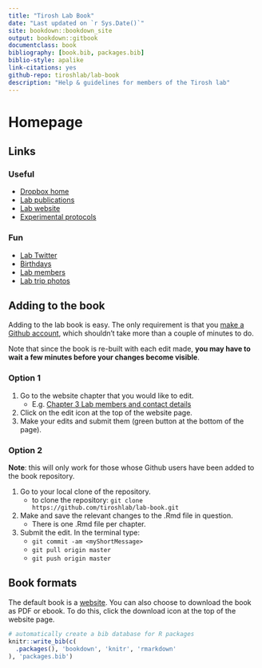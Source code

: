 ```yaml
--- 
title: "Tirosh Lab Book"
date: "Last updated on `r Sys.Date()`"
site: bookdown::bookdown_site
output: bookdown::gitbook
documentclass: book
bibliography: [book.bib, packages.bib]
biblio-style: apalike
link-citations: yes
github-repo: tiroshlab/lab-book
description: "Help & guidelines for members of the Tirosh lab"
---
```


# Homepage 

## Links

### Useful
- [Dropbox home](https://www.dropbox.com/home/Tirosh%20Lab)  
- [Lab publications](http://www.weizmann.ac.il/mcb/tirosh/publications-0)  
- [Lab website](http://www.weizmann.ac.il/mcb/tirosh/)  
- [Experimental protocols](https://www.dropbox.com/sh/javjoi26i5k5f6t/AADAX4RgSZUFuBwtS6TRE3wua?dl=0)  

### Fun
- [Lab Twitter](https://twitter.com/tiroshlab)  
- [Birthdays](https://www.dropbox.com/s/zwss5fg9rkoz7pp/lab%20bday%20list.xlsx?dl=0)  
- [Lab members](http://www.weizmann.ac.il/mcb/tirosh/group-members)  
- [Lab trip photos](http://www.weizmann.ac.il/mcb/tirosh/pictures)  

## Adding to the book
Adding to the lab book is easy. The only requirement is that you [make a Github account](https://github.com/join?source=header-home), which shouldn't take more than a couple of minutes to do.

Note that since the book is re-built with each edit made, **you may have to wait a few minutes before your changes become visible**.

### Option 1
1. Go to the website chapter that you would like to edit.
    + E.g. [Chapter 3 Lab members and contact details](https://tiroshlab.github.io/lab-book/contact.html)
2. Click on the edit icon at the top of the website page.
3. Make your edits and submit them (green button at the bottom of the page).

### Option 2
**Note**: this will only work for those whose Github users have been added to the book repository.

1. Go to your local clone of the repository.
    + to clone the repository: `git clone https://github.com/tiroshlab/lab-book.git`  
2. Make and save the relevant changes to the .Rmd file in question.
    + There is one .Rmd file per chapter.
3. Submit the edit. In the terminal type:
    + `git commit -am <myShortMessage>`
    + `git pull origin master`
    + `git push origin master`

## Book formats
The default book is a [website](https://tiroshlab.github.io/lab-book). You can also choose to download the book as PDF or ebook. To do this, click the download icon at the top of the website page. 

```r
# automatically create a bib database for R packages
knitr::write_bib(c(
  .packages(), 'bookdown', 'knitr', 'rmarkdown'
), 'packages.bib')
```
